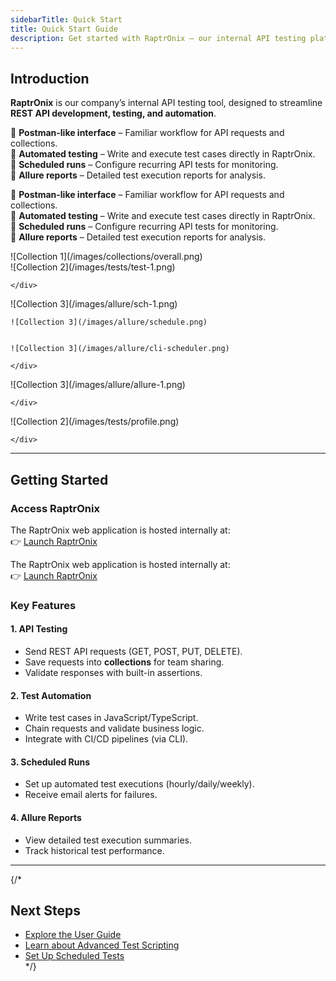 ```yaml
---
sidebarTitle: Quick Start  
title: Quick Start Guide  
description: Get started with RaptrOnix – our internal API testing platform for REST APIs, featuring automated testing, scheduling, and Allure reports.  
---  
```


## Introduction

**RaptrOnix** is our company’s internal API testing tool, designed to streamline **REST API development, testing, and automation**.  

🔹 **Postman-like interface** – Familiar workflow for API requests and collections.  
🔹 **Automated testing** – Write and execute test cases directly in RaptrOnix.  
🔹 **Scheduled runs** – Configure recurring API tests for monitoring.  
🔹 **Allure reports** – Detailed test execution reports for analysis.  

🔹 **Postman-like interface** – Familiar workflow for API requests and collections.\
🔹 **Automated testing** – Write and execute test cases directly in RaptrOnix.\
🔹 **Scheduled runs** – Configure recurring API tests for monitoring.\
🔹 **Allure reports** – Detailed test execution reports for analysis.

<Tabs>
  <Tab title="Overall">
    <div className="image-slide">
    ![Collection 1](/images/collections/overall.png)
    </div>
  </Tab>
  <Tab title="Test Scripts">
    <div className="image-slide">
    ![Collection 2](/images/tests/test-1.png)

    </div>
  </Tab>
  <Tab title="Schedule Jobs">
    <div className="image-slide">
    ![Collection 3](/images/allure/sch-1.png)

    
    ![Collection 3](/images/allure/schedule.png)

    
    ![Collection 3](/images/allure/cli-scheduler.png)

    </div>
  </Tab>
  <Tab title="Allure Results">
    <div className="image-slide">
    ![Collection 3](/images/allure/allure-1.png)

    </div>
  </Tab>
  <Tab title="Profile & Wrokspaces,Tokens">
    <div className="image-slide">
    ![Collection 2](/images/tests/profile.png)

    </div>
  </Tab>
</Tabs>

---

## Getting Started

### Access RaptrOnix  
The RaptrOnix web application is hosted internally at:  
👉 [Launch RaptrOnix](http://172.16.111.83:3333)  

The RaptrOnix web application is hosted internally at:\
👉 [Launch RaptrOnix](http://172.16.111.83:3333)

### Key Features

#### 1. **API Testing**

- Send REST API requests (GET, POST, PUT, DELETE).
- Save requests into **collections** for team sharing.
- Validate responses with built-in assertions.

#### 2. **Test Automation**

- Write test cases in JavaScript/TypeScript.
- Chain requests and validate business logic.
- Integrate with CI/CD pipelines (via CLI).

#### 3. **Scheduled Runs**

- Set up automated test executions (hourly/daily/weekly).
- Receive email alerts for failures.

#### 4. **Allure Reports**

- View detailed test execution summaries.
- Track historical test performance.

---

{/*
## Next Steps  
- [Explore the User Guide](/documentation/user-guide)  
- [Learn about Advanced Test Scripting](/documentation/automation)  
- [Set Up Scheduled Tests](/documentation/scheduler)  
*/}
